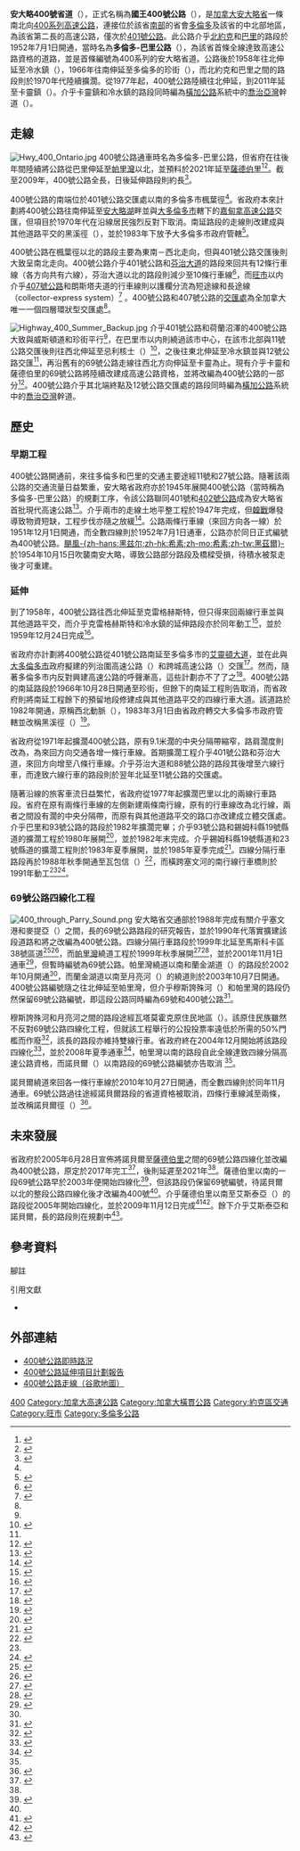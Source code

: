 {{noteTA
|1=zh-hans:锡姆科;zh-hk:閃高;zh-mo:閃高;zh-tw:錫姆科;
|2=zh-hans:萨德伯里;zh-hk:瑟比利;zh-mo:瑟比利;zh-tw:薩德伯里;
}}
{{Infobox road2
| country = CAN
| type = Fwy
| province = ON
 | route      = 400
 | name       = 安大略400號省道
 | alternate_name   = 多倫多-巴里公路
 | established = 1951年12月1日<br>1952年7月1日（全綫通車）{{sfn|Shragge|1984|pp=89–92}}
 | maint      = [[安大略省交通厅|安大略省交通厅]]
 | length_km  = 226
 | length_ref = <ref name="km">{{cite web
 |title        = Annual Average Daily Traffic (AADT) counts
 |author       = Ministry of Transportation of Ontario
 |publisher    = Government of Ontario
 |year         = 2008
 |url          = http://www.raqsb.mto.gov.on.ca/techpubs/TrafficVolumes.nsf/tvweb?OpenForm&Seq=5
 |accessdate   = December 27, 2011
 |archive-url  = https://web.archive.org/web/20110706192209/http://www.raqsb.mto.gov.on.ca/techpubs/TrafficVolumes.nsf/tvweb?OpenForm&Seq=5
 |archive-date = 2011-07-06
 |dead-url     = yes
}}</ref>
| direction_a = 東北
| direction_b = 西南
 | end_a  = {{jcon|Hwy|69}}－卡靈
 | end_b  = 楓葉徑－[[多倫多|多倫多]]<br /><small>（在此駁上黑溪徑）</small>
 | junction  = {{jcon|Hwy|401}}（[[多倫多|多倫多]]）<br />{{jcon|Hwy|407}}（[[旺市|旺市]]）<br />{{jcon|Hwy|11}}（[[巴里_(安大略省)|巴里]]）
 | cities       = [[多倫多|多倫多]]、[[旺市|旺市]]、[[巴里_(安大略省)|巴里]]、[[大薩德伯里|薩德伯里]]（未來）
 | counties     = [[約克區|約克區]]、[[錫姆科縣|錫姆科縣]]、[[马斯科卡区|马斯科卡区]]、[[帕里灣區|帕里灣區]]
 | map        = Ontario 400 map.svg
 | browse_route = 400
 | previous_route = 169
 | next_route= 401
}}
'''安大略400號省道'''（{{lang-en|Ontario Highway 400}}），正式名稱為'''國王400號公路'''（{{lang|en|King's Highway 400}}），是[[加拿大|加拿大]][[安大略省|安大略省]]一條南北向[[400系列公路|400系列]][[高速公路|高速公路]]，連接位於該省[[南安大略|南部]]的省會[[多倫多|多倫多]]及該省的中北部地區，為該省第二長的高速公路，僅次於[[安大略401號省道|401號公路]]。此公路介乎[[北約克|北約克]]和[[巴里_(安大略省)|巴里]]的路段於1952年7月1日開通，當時名為'''多倫多-巴里公路'''（{{lang|en|Toronto–Barrie Highway}}），為該省首條全線達致高速公路資格的道路，並是首條編號為400系列的安大略省道。公路後於1958年往北伸延至冷水鎮（{{lang|en|Coldwater}}），1966年往南伸延至多倫多的珍街（{{lang|en|Jane Street}}），而北約克和巴里之間的路段則於1970年代陸續擴濶。從1977年起，400號公路陸續往北伸延，到2011年延至卡靈鎮（{{lang|en|Carling}}）。介乎卡靈鎮和冷水鎮的路段同時編為[[橫加公路|橫加公路]]系統中的[[喬治亞灣|喬治亞灣]]幹道（{{lang|en|Georgian Bay Route}}）。

== 走線 ==
[[File:Hwy_400_Ontario.jpg|thumb]]
400號公路通車時名為多倫多-巴里公路，但省府在往後年間陸續將公路從巴里伸延至[[帕里灣_(安大略省)|帕里灣]]以北，並預料於2021年延至[[大薩德伯里|薩德伯里]]<ref name="nob">{{cite news
 |title        = Highway 69 and 11 Expansion Rolling North
 |first        = Ian
 |last         = Ross
 |publisher    = Northern Ontario Business
 |date         = July 13, 2008
 |url          = http://www.northernontariobusiness.com/Industry-News/construction/Highway-69-and-11-expansion-rolling-north.aspx
 |accessdate   = June 2, 2010
 |archive-date = 2016-03-03
 |archive-url  = https://web.archive.org/web/20160303233246/http://www.northernontariobusiness.com/Industry-News/construction/Highway-69-and-11-expansion-rolling-north.aspx
 |dead-url     = no
}}</ref><ref name="#1">{{cite news |url=https://www.thesudburystar.com/2015/03/06/highway-69-to-be-delayed-province-admits/wcm/ea4b6167-2aef-1a28-9b1e-5bac9fb83d29 |title=Highway 69 to be delayed, province admits |first=Harold |last=Carmichael |date=2015-03-06 |publisher=《薩德伯里星報》 |accessdate=2020-04-09 |archive-date=2020-08-21 |archive-url=https://web.archive.org/web/20200821030833/https://www.thesudburystar.com/2015/03/06/highway-69-to-be-delayed-province-admits/wcm/ea4b6167-2aef-1a28-9b1e-5bac9fb83d29 |dead-url=no }}</ref>。截至2009年，400號公路全長{{convert|209.0|km|mi}}，日後延伸路段則約長{{convert|152|km|mi}}<ref>{{cite web
 |title       = Quick Facts
 |author      = Ministry of Transportation of Ontario
 |publisher   = Government of Ontario
 |url         = http://www.mto.gov.on.ca/english/traveller/highway69/facts.shtml
 |accessdate  = March 22, 2010
 |deadurl     = yes
 |archiveurl  = https://web.archive.org/web/20110421031309/http://www.mto.gov.on.ca/english/traveller/highway69/facts.shtml
 |archivedate = 2011年4月21日
}}</ref>。

400號公路的南端位於401號公路交匯處以南的多倫多市楓葉徑<ref name="km" />。省政府本來計劃將400號公路往南伸延至[[安大略湖|安大略湖]]畔並與[[大多倫多市|大多倫多市]]轄下的[[嘉甸拿高速公路|嘉甸拿高速公路]]交匯，但項目於1970年代在沿線居民強烈反對下取消。南延路段的走線則改建成與其他道路平交的黑溪徑（{{lang|en|Black Creek Drive}}），並於1983年下放予大多倫多市政府管轄<ref>{{cite news
 |title        = Lastman Gathering Ammunition in Battle to Complete Spadina
 |first        = Michael
 |last         = Best
 |publisher    = Torstar Corp
 |date         = March 13, 1986
 |section      = News
 |page         = A6
 |url          = http://pqasb.pqarchiver.com/thestar/access/474984091.html?dids=474984091:474984091&FMT=ABS&FMTS=ABS:FT&type=current&date=Mar+13%2C+1986&author=Michael+Best+Toronto+Star&pub=Toronto+Star&desc=Lastman+gathering+ammunition+in+battle+to+complete+Spadina&pqatl=google
 |accessdate   = July 1, 2010
 |archive-date = 2012-11-02
 |archive-url  = https://web.archive.org/web/20121102194810/http://pqasb.pqarchiver.com/thestar/access/474984091.html?dids=474984091:474984091&FMT=ABS&FMTS=ABS:FT&type=current&date=Mar+13,+1986&author=Michael+Best+Toronto+Star&pub=Toronto+Star&desc=Lastman+gathering+ammunition+in+battle+to+complete+Spadina&pqatl=google
 |dead-url     = no
}}</ref>。

400號公路在楓葉徑以北的路段主要為東南－西北走向，但與401號公路交匯後則大致呈南北走向。400號公路介乎401號公路和[[芬治大道|芬治大道]]的路段來回共有12條行車線（各方向共有六線），芬治大道以北的路段則減少至10條行車線<ref name="Gmaps">{{Google maps
 | title      = Highway 400 Length and Route
 | url        = http://maps.google.ca/maps?f=d&hl=en&geocode=&saddr=HWY-400+N+%4043.711580,+-79.506110&daddr=45.358267,-80.01184&mrcr=0&mrsp=1&sz=17&mra=dme&sll=45.357849,-80.011073&sspn=0.003121,0.006641&ie=UTF8&ll=44.688183,-79.766235&spn=3.23339,6.800537&t=h&z=7&om=1
 | accessdate = December 18, 2011}}</ref>，而[[旺市|旺市]]以内介乎[[安大略407號省道|407號公路]]和朗斯塔夫道的行車線則以護欄分流為短途線和長途線（collector-express system）<ref name="GHmap">{{cite map
 | title       = Golden Horseshoe
 | cartography = [[MapArt|MapArt]]
 | publisher   = Peter Heiler Ltd
 | year        = 2011
 | isbn        = 978-1-55198-213-7
 | pages       = 102, 108, 336, 342, 348, 354, 502, 505, 508}}</ref><!-- Note that this ref shows every major freeway junction in the province except the 416-417, but that the pages for other junctions are not listed in this ref -->。400號公路和407號公路的[[交匯處|交匯處]]為全加拿大唯一一個四層環狀型交匯處<ref name="GHmap" />。

[[File:Highway_400_Summer_Backup.jpg|thumb]]
介乎401號公路和荷蘭沼澤的400號公路大致與威斯頓道和珍街平行<ref name="GHmap" />，在巴里市以内則繞過該市中心，在該市北部與11號公路交匯後則往西北伸延至忌利核士（{{lang|en|Craighurst}}）<ref name="2010 mapart">{{cite map
 | title       = Ontario Back Road Atlas
 | year        = 2010
 | publisher   = Peter Heiler
 | cartography = MapArt
 | page        = 24, 30, 41, 56–57
 | section     = Q26–K31
 | isbn        = 978-1-55198-226-7}}</ref>，之後往東北伸延至冷水鎮並與12號公路交匯<ref name="2010 mapart" />，再沿舊有的69號公路走線往西北方向伸延至卡靈為止。現有介乎卡靈和薩德伯里的69號公路將陸續改建成高速公路資格，並將改編為400號公路的一部分<ref>{{cite web
 |title       = Highway 69 Four-Laning Parry Sound to Sudbury
 |author      = Ministry of Transportation of Ontario
 |publisher   = Government of Ontario
 |date        = July 2009
 |url         = http://www.mto.gov.on.ca/english/traveller/highway69/parry_sound_sudbury_feb_2009.pdf
 |accessdate  = December 27, 2011
 |format      = PDF
 |deadurl     = yes
 |archiveurl  = https://web.archive.org/web/20110608074309/http://www.mto.gov.on.ca/english/traveller/highway69/parry_sound_sudbury_feb_2009.pdf
 |archivedate = 2011年6月8日
}}</ref>。400號公路介乎其北端終點及12號公路交匯處的路段同時編為[[橫加公路|橫加公路]]系統中的[[喬治亞灣|喬治亞灣]]幹道。

==歷史==
===早期工程===
400號公路開通前，來往多倫多和巴里的交通主要途經11號和27號公路。隨著該兩公路的交通流量日益繁重，安大略省政府亦於1945年展開400號公路（當時稱為多倫多-巴里公路）的規劃工序，令該公路聯同401號和[[安大略402號省道|402號公路]]成為安大略省首批現代高速公路<ref>{{cite news

 | title      = Plan 4-lane Highway Toronto to Barrie
 | author     = Canadian Press
 | publisher  = The Ottawa Citizen
 | date       = October 31, 1945
 | page       = 13
 | url        = http://news.google.ca/newspapers?id=3iQzAAAAIBAJ&sjid=BtwFAAAAIBAJ&dq=highway%20construction%20toronto&pg=5733%2C5443525
 | accessdate = March 27, 2010}}</ref>。介乎兩市的走線土地平整工程於1947年完成{{sfn|Shragge|1984|pp=89–92}}，但[[韓戰|韓戰]]爆發導致物資短缺，工程步伐亦隨之放緩<ref name="JShragge">{{cite web
 |title       = Highway 401 - The Story
 |last        = Shragge
 |first       = John G.
 |year        = 2007
 |url         = http://www.roadscholar.on.ca/lateststory.html
 |accessdate  = February 12, 2010
 |archiveurl  = https://web.archive.org/web/20080328001341/http://www.roadscholar.on.ca/lateststory.html
 |archivedate = 2008年3月28日
 |deadurl     = yes
}}</ref>。公路兩條行車線（來回方向各一線）於1951年12月1日開通，而全數四線則於1952年7月1日通車，公路亦於同日正式編號為400號公路{{sfn|Shragge|1984|p=89}}。[[颶風黑茲爾_(1954年)|颶風-{zh-hans:黑兹尔;zh-hk:希素;zh-mo:希素;zh-tw:黑茲爾}-]]於1954年10月15日吹襲南安大略，導致公路部分路段及橋樑受損，待積水被泵走後才可重建{{sfn|Shragge|1984|pp=89–92}}。

===延伸===
到了1958年，400號公路往西北伸延至克雷格赫斯特，但只得來回兩線行車並與其他道路平交，而介乎克雷格赫斯特和冷水鎮的延伸路段亦於同年動工<ref>{{cite book

 | title      = Annual Report for the Fiscal Year
 | publisher  = Ontario Department of Highways
 | date       = March 31, 1959
 | page       = 28
 | url        = http://books.google.com/books?id=6f8iAQAAIAAJ&dq=Ontario+King%27s+Highways&q=%22Highway+400%2C+extension%22#search_anchor
 | accessdate = July 20, 2010}}</ref>，並於1959年12月24日完成<ref>{{cite news

 | title = Open 400 Link to Coldwater
 | work  = The Toronto Star
 | date  = December 24, 1959
 | page  = 18
 | quote = The new, 22-mile extension from south of Crown Hill to Coldwater will be ready for traffic this afternoon.}}</ref>。

省政府亦計劃將400號公路從401號公路南延至多倫多市的[[艾靈頓大道|艾靈頓大道]]，並在此與[[大多倫多市|大多倫多市]]政府擬建的列治圍高速公路（{{lang|en|Richview Expressway}}）和跨城高速公路（{{lang|en|Crosstown Expressway}}）交匯<ref name="plan">{{cite report

 | title      = Don Valley Parkway Extension, Highway 401 to Steeles Avenue
 | publisher  = Desjardines
 | year       = 1957}}</ref>。然而，隨著多倫多市内反對興建高速公路的呼聲漸高，這些計劃亦不了了之<ref>{{cite book

 | title     = The Shape of the City: Toronto Struggles with Modern Planning
 | url     = https://archive.org/details/shapeofcitytoron0000sewe
 | first     = John
 | last      = Sewell
 | publisher = University of Toronto Press
 | year      = 1993
 | isbn      = 0-8020-7409-X}}</ref>。400號公路的南延路段於1966年10月28日開通至珍街，但餘下的南延工程則告取消{{sfn|Shragge|1984|pp=89–91}}，而省政府則將南延工程餘下的預留地段修建成與其他道路平交的四線行車大道。該道路於1982年開通，原稱西北動脈（{{lang|en|Northwest Arterial Road}}），1983年3月1日由省政府轉交大多倫多市政府管轄並改稱黑溪徑（{{lang|en|Black Creek Drive}}）<ref>{{cite news

 | title      = End of the Spadina Saga?
 | first      = David
 | last       = Stein
 | work       = The Toronto Star
 | date       = February 26, 1983
 | section    = The Nation
 | page       = B5}}</ref>。

省政府從1971年起擴濶400號公路，原有9.1米濶的中央分隔帶縮窄{{convert|6|m|ft}}，路肩濶度則改為{{convert|1.2|m|ft|0}}，為來回方向交通各增一條行車線。首期擴濶工程介乎401號公路和芬治大道，來回方向增至八條行車線。介乎芬治大道和88號公路的路段其後增至六線行車，而達致六線行車的路段則於翌年北延{{convert|41.8|km|0}}至11號公路的交匯處{{sfn|Shragge|1984|p=91}}。

隨著沿線的旅客車流日益繁忙，省政府從1977年起擴濶巴里以北的兩線行車路段。省府在原有兩條行車線的左側新建兩條南行線，原有的行車線改為北行線，兩者之間設有{{convert|30|m|ft}}濶的中央分隔帶，而原有與其他道路平交的路口亦改建成立體交匯處。介乎巴里和93號公路的路段於1982年擴濶完畢；介乎93號公路和錫姆科縣19號縣道的擴濶工程於1980年展開<ref>{{cite report

 | title      = Provincial Highways Construction Projects 1982-83
 | publisher  = Ministry of Transportation and Communications
 | date       = April 1982
 | section    = Highway 400 - North of Barrie
 | page       = XXII}}</ref>，並於1982年末完成。介乎錫姆科縣19號縣道和23號縣道的擴濶工程則於1983年夏季展開，並於1985年夏季完成<ref>{{cite report

 | title      = Provincial Highways Construction Projects 1985-86
 | publisher  = Ministry of Transportation and Communications
 | date       = April 1985
 | section    = Highway 400 & 69 - Coldwater to Port Severn
 | page       = XVII
 | issn       = 0714-1149}}</ref>。四線分隔行車路段再於1988年秋季開通至瓦包信（{{lang|en|Waubaushene}}）<ref name="ar89">{{cite report

 | title      = Provincial Highways Construction Projects 1989-90
 | publisher  = Ministry of Transportation
 | date       = May 1989
 | section    = Highway 400 & 69 From Coldwater to Port Severn
 | page       = 14
 | issn       = 0714-1149}}</ref>，而橫跨塞文河的南行線行車橋則於1991年動工<ref name="ar89" /><ref>{{cite report

 | title      = Provincial Highways Construction Projects 1991-92
 | publisher  = Ministry of Transportation
 | date       = May 1991
 | section    = Highway 400 & 69 From Coldwater to Port Severn
 | page       = 10
 | issn       = 0714-1149}}</ref>。

=== 69號公路四線化工程 ===
[[File:400_through_Parry_Sound.png|thumb]]
安大略省交通部於1988年完成有關介乎塞文港和麥提亞（{{lang|en|MacTier}}）之間，長{{convert|45|km|mi}}的69號公路路段的研究報告，並於1990年代落實擴建該段道路和將之改編為400號公路。四線分隔行車路段於1999年北延至馬斯科卡區38號區道<ref>{{cite map

 | title       = Ontario Road Map
 | cartography = Cartography Section
 | publisher   = Ministry of Transportation
 | year        = 1990–91
 | section     = F–K8}}</ref><ref>{{cite map

 | title       = Ontario Road Map
 | cartography = Geomatics Office
 | publisher   = Ministry of Transportation
 | year        = 1999
 | section     = O–Q25}}</ref>，而[[帕里灣_(安大略省)|帕里灣]]繞道工程於1999年秋季展開<ref>{{cite web
 |title       = Status of Construction Activity
 |author      = Ministry of Transportation of Ontario
 |publisher   = Government of Ontario
 |year        = 2000
 |url         = http://www.mto.gov.on.ca/english/traveller/highway69/status.htm
 |accessdate  = December 27, 2011
 |archiveurl  = https://web.archive.org/web/20000823222003/http://www.mto.gov.on.ca/english/traveller/highway69/status.htm
 |archivedate = 2000年8月23日
 |deadurl     = yes
}}</ref><ref name="2001 faq">{{cite web
 |title       = Frequently Asked Questions
 |author      = Ministry of Transportation of Ontario
 |publisher   = Government of Ontario
 |year        = 2000
 |url         = http://www.mto.gov.on.ca/english/traveller/highway69/faq.htm
 |accessdate  = December 27, 2011
 |archiveurl  = https://web.archive.org/web/200101182155/http://www.mto.gov.on.ca/english/traveller/highway69/faq.htm
 |archivedate = 2001年1月18日
 |deadurl     = yes
}}</ref>，並於2001年11月1日通車<ref name="PSB">{{cite web
 |title       = Limits of Existing Four Laning
 |author      = Ministry of Transportation of Ontario
 |publisher   = Government of Ontario
 |year        = 2002
 |url         = http://www.mto.gov.on.ca/english/traveller/highway69/limits.htm
 |accessdate  = December 27, 2011
 |archiveurl  = https://web.archive.org/web/20030215104350/http://www.mto.gov.on.ca/english/traveller/highway69/limits.htm
 |archivedate = 2003年2月15日
 |deadurl     = yes
}}</ref>，但暫時編號為69號公路。帕里灣繞道以南和蘭金湖道（{{lang|en|Rankin Lake Road}}）的路段於2002年10月開通<ref name="PSB" />，而蘭金湖道以南至月亮河（{{lang|en|Moon River}}）的繞道則於2003年10月7日開通。400號公路編號隨之往北伸延至帕里灣，但介乎穆斯誇殊河（{{lang|en|Musquash River}}）和帕里灣的路段仍然保留69號公路編號，即這段公路同時編為69號和400號公路<ref>{{cite web
 |title       = Notice of Opening of a New Four-Lane Highway Section of Highway 400
 |author      = Ministry of Transportation of Ontario
 |publisher   = Government of Ontario
 |date        = October 7, 2003
 |url         = http://ogov.newswire.ca/ontario/GONE/2003/10/07/c8815.html?lmatch=&lang=_e.html
 |accessdate  = December 27, 2011
 |archiveurl  = https://web.archive.org/web/20031227132206/http://ogov.newswire.ca/ontario/GONE/2003/10/07/c8815.html?lmatch=&lang=_e.html
 |archivedate = 2003年12月27日
 |deadurl     = yes
}}</ref>。

穆斯誇殊河和月亮河之間的路段途經瓦塔莫霍克原住民地區（{{lang|en|Wahta Mohawk Territory}}）。該原住民族雖然不反對69號公路四線化工程，但就該工程舉行的公投投票率遠低於所需的50%門檻而作廢<ref>{{cite web
 |title       = Land Claim Issues Leave Highway 400 Extension in Limbo
 |first       = Mark
 |last        = Ladan
 |publisher   = Government of Ontario
 |date        = February 20, 2002
 |url         = http://www.northernontariobusiness.com/Around-the-North/Land-claim-issues-leave-Highway-400-extension-in-limbo-%282-02%29.aspx
 |accessdate  = December 27, 2011
 |deadurl     = yes
 |archiveurl  = https://web.archive.org/web/20120512221537/http://www.northernontariobusiness.com/Around-the-North/Land-claim-issues-leave-Highway-400-extension-in-limbo-(2-02).aspx
 |archivedate = 2012年5月12日
}}</ref>，該{{convert|8|km|mi}}長的路段亦維持雙線行車。省政府終在2004年12月開始將該路段四線化<ref>{{cite web
 |title       = Status of Construction Activity
 |author      = Ministry of Transportation of Ontario
 |publisher   = Government of Ontario
 |date        = 
 |url         = http://www.mto.gov.on.ca/english/traveller/highway69/status.shtml
 |accessdate  = December 27, 2011
 |archiveurl  = https://web.archive.org/web/20100407015720/http://www.mto.gov.on.ca/english/traveller/highway69/status.shtml
 |archivedate = 2010年4月7日
 |deadurl     = yes
}}</ref>，並於2008年夏季通車<ref>{{cite web
 |title       = Status of Construction Activity
 |author      = Ministry of Transportation of Ontario
 |publisher   = Government of Ontario
 |year        = 2009
 |url         = http://www.mto.gov.on.ca/english/traveller/highway69/status.shtml
 |accessdate  = December 27, 2011
 |deadurl     = yes
 |archiveurl  = https://web.archive.org/web/20100407015720/http://www.mto.gov.on.ca/english/traveller/highway69/status.shtml
 |archivedate = 2010年4月7日
}}</ref>，帕里灣以南的路段自此全線達致四線分隔高速公路資格，而諾貝爾（{{lang|en|Nobel}}）以南路段的69號公路編號亦告取消 <ref name="km" />。

諾貝爾繞道來回各一條行車線於2010年10月27日開通，而全數四線則於同年11月通車。69號公路過往途經諾貝爾路段的省道資格被取消，四條行車線減至兩條，並改稱諾貝爾徑（{{lang|en|Nobel Drive}}）<ref name="nobel">{{cite news
 |title       = $177-Million Section of Highway Now Open
 |first       = Cameron
 |last        = Ginn
 |publisher   = Metroland Media Group
 |work        = Cottage Country Now
 |date        = October 27, 2010
 |url         = http://www.cottagecountrynow.ca/community/parrysound/article/893665
 |accessdate  = October 28, 2010
 |deadurl     = yes
 |archiveurl  = https://web.archive.org/web/20110424214321/http://www.cottagecountrynow.ca/community/parrysound/article/893665
 |archivedate = 2011年4月24日
}}</ref>。

== 未來發展 ==
省政府於2005年6月28日宣佈將諾貝爾至[[大薩德伯里|薩德伯里]]之間的69號公路四線化並改編為400號公路，原定於2017年完工<ref>{{cite news
 |title        = Highway 69 Plan Released: Highway to be Four-Laned from Sudbury to Toronto by 2016
 |author       = Staff
 |publisher    = Laurentian Media Group
 |work         = Northern Ontario Business
 |date         = August 1, 2005
 |url          = http://www.northernontariobusiness.com/Industry-News/construction/Highway-69-plan-released-%2808-05%29.aspx
 |accessdate   = July 21, 2010
 |archive-date = 2016-03-07
 |archive-url  = https://web.archive.org/web/20160307023155/http://www.northernontariobusiness.com/industry-news/construction/highway-69-plan-released-(08-05).aspx
 |dead-url     = no
}}</ref>，後則延遲至2021年<ref name="#1"/>。薩德伯里以南的一段69號公路早於2003年便開始四線化<ref>{{cite web |url=http://www.tc.gc.ca/eng/mediaroom/releases-nat-2003-03-h138e-1540.htm |title=存档副本 |accessdate=2016-08-07 |deadurl=yes |archiveurl=https://web.archive.org/web/20110427041855/http://www.tc.gc.ca/eng/mediaroom/releases-nat-2003-03-h138e-1540.htm |archivedate=2011-04-27 }}</ref>，但該路段仍保留69號編號，待諾貝爾以北的整段公路四線化後才改編為400號<ref name="nob" />。介乎薩德伯里以南至艾斯泰亞（{{lang|en|Estaire}}）的路段從2005年開始四線化，並於2009年11月12日完成<ref name="NR">{{cite news
 |title        = New Section of 69 Opens to Public
 |author       = Sudbury Northern Life Staff
 |publisher    = Northern Life
 |date         = November 13, 2009
 |url          = http://www.northernlife.ca/news/localNews/2009/nov/hwy69-131109.aspx
 |accessdate   = November 3, 2011
 |archive-date = 2012-02-23
 |archive-url  = https://web.archive.org/web/20120223235926/http://www.northernlife.ca/news/localNews/2009/nov/hwy69-131109.aspx
 |dead-url     = no
}}</ref><ref name="status">{{cite web
 |title       = Status of Construction Activity
 |author      = Ministry of Transportation of Ontario
 |publisher   = Government of Ontario
 |year        = 2009
 |url         = http://www.mto.gov.on.ca/english/traveller/highway69/status.htm
 |accessdate  = March 22, 2010
 |deadurl     = yes
 |archiveurl  = https://web.archive.org/web/20000823222003/http://www.mto.gov.on.ca/english/traveller/highway69/status.htm
 |archivedate = 2000年8月23日
}}</ref>。餘下介乎艾斯泰亞和諾貝爾，長{{convert|115|km|mi}}的路段則在規劃中<ref>{{cite web
 |title        = Highway 69 Four Laning
 |publisher    = McCormick Rankin Design
 |url          = http://highway69.ca/highway69/index.html
 |accessdate   = July 21, 2010
 |archive-url  = https://web.archive.org/web/20131017191812/http://highway69.ca/highway69/index.html
 |archive-date = 2013-10-17
 |dead-url     = yes
}}</ref>。

== 參考資料 ==
;腳註
{{reflist|2}}

;引用文獻
{{ReflistH}}
*{{cite book
 | title      = From Footpaths to Freeways
 | last1      = Shragge
 | first1     = John
 | last2      = Bagnato
 | first2     = Sharon
 | publisher  = Ontario Ministry of Transportation and Communications, Historical Committee
 | year       = 1984
 | isbn       = 0-7743-9388-2}}
{{ReflistF}}

== 外部連結 ==
{{Commons category|Ontario Highway 400}}
* [https://web.archive.org/web/20070126234143/http://simcoemuskoka.com/traffic/index 400號公路即時路況]
* [http://www.highway69.ca/ 400號公路延伸項目計劃報告] {{Wayback|url=http://www.highway69.ca/ |date=20070218191927 }}{{en}}
* [http://maps.google.ca/maps?f=d&hl=en&geocode=&saddr=HWY-400+N+%4043.711580,+-79.506110&daddr=45.358267,-80.01184&mrcr=0&mrsp=1&sz=17&mra=dme&sll=45.357849,-80.011073&sspn=0.003121,0.006641&ie=UTF8&ll=44.688183,-79.766235&spn=3.23339,6.800537&t=h&z=7&om=1 400號公路走線（谷歌地圖）] {{Wayback|url=http://maps.google.ca/maps?f=d&hl=en&geocode=&saddr=HWY-400+N+%4043.711580,+-79.506110&daddr=45.358267,-80.01184&mrcr=0&mrsp=1&sz=17&mra=dme&sll=45.357849,-80.011073&sspn=0.003121,0.006641&ie=UTF8&ll=44.688183,-79.766235&spn=3.23339,6.800537&t=h&z=7&om=1 |date=20110614000655 }}

{{多倫多街道}}
{{安大略高速公路}}

[[Category:安大略省省道|400]]
[[Category:加拿大高速公路|Category:加拿大高速公路]]
[[Category:加拿大橫貫公路|Category:加拿大橫貫公路]]
[[Category:約克區交通|Category:約克區交通]]
[[Category:旺市|Category:旺市]]
[[Category:多倫多公路|Category:多倫多公路]]